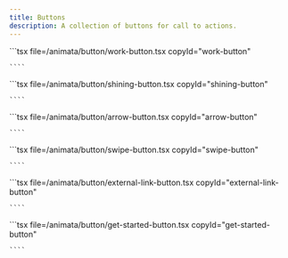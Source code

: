 ```yaml
---
title: Buttons
description: A collection of buttons for call to actions.
---
```



<ComponentList>
  <ComponentListItem copyId="work-button">
    <WorkButton />
    ```tsx file=<rootDir>/animata/button/work-button.tsx copyId="work-button"

    ````

  </ComponentListItem>

  <ComponentListItem copyId="shining-button">
    <ShiningButton />
    ```tsx file=<rootDir>/animata/button/shining-button.tsx copyId="shining-button"

    ````

  </ComponentListItem>

  <ComponentListItem copyId="arrow-button">
    <ArrowButton />
    ```tsx file=<rootDir>/animata/button/arrow-button.tsx copyId="arrow-button"

    ````

  </ComponentListItem>

  <ComponentListItem copyId="swipe-button">
    <SwipeButton />
    ```tsx file=<rootDir>/animata/button/swipe-button.tsx copyId="swipe-button"

    ````

  </ComponentListItem>

  <ComponentListItem copyId="external-link-button">
    <ExternalLinkButton />
    ```tsx file=<rootDir>/animata/button/external-link-button.tsx copyId="external-link-button"

    ````

  </ComponentListItem>

  <ComponentListItem copyId="get-started-button">
    <GetStartedButton />
    ```tsx file=<rootDir>/animata/button/get-started-button.tsx copyId="get-started-button"

    ````

  </ComponentListItem>
</ComponentList>
